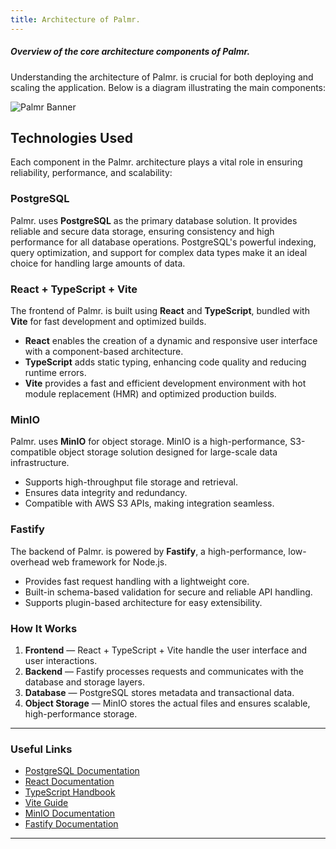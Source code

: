 ```yaml
---
title: Architecture of Palmr.
---
```


##### Overview of the core architecture components of Palmr.  
  

Understanding the architecture of Palmr. is crucial for both deploying and scaling the application. Below is a diagram illustrating the main components:

![Palmr Banner](/src/assets/arch.png)

## **Technologies Used**  

Each component in the Palmr. architecture plays a vital role in ensuring reliability, performance, and scalability:  

### **PostgreSQL**  
Palmr. uses **PostgreSQL** as the primary database solution. It provides reliable and secure data storage, ensuring consistency and high performance for all database operations. PostgreSQL's powerful indexing, query optimization, and support for complex data types make it an ideal choice for handling large amounts of data.  

### **React + TypeScript + Vite**  
The frontend of Palmr. is built using **React** and **TypeScript**, bundled with **Vite** for fast development and optimized builds.  
- **React** enables the creation of a dynamic and responsive user interface with a component-based architecture.  
- **TypeScript** adds static typing, enhancing code quality and reducing runtime errors.  
- **Vite** provides a fast and efficient development environment with hot module replacement (HMR) and optimized production builds.  

### **MinIO**  
Palmr. uses **MinIO** for object storage. MinIO is a high-performance, S3-compatible object storage solution designed for large-scale data infrastructure.  
- Supports high-throughput file storage and retrieval.  
- Ensures data integrity and redundancy.  
- Compatible with AWS S3 APIs, making integration seamless.  

### **Fastify**  
The backend of Palmr. is powered by **Fastify**, a high-performance, low-overhead web framework for Node.js.  
- Provides fast request handling with a lightweight core.  
- Built-in schema-based validation for secure and reliable API handling.  
- Supports plugin-based architecture for easy extensibility.  

### **How It Works**  
1. **Frontend** — React + TypeScript + Vite handle the user interface and user interactions.  
2. **Backend** — Fastify processes requests and communicates with the database and storage layers.  
3. **Database** — PostgreSQL stores metadata and transactional data.  
4. **Object Storage** — MinIO stores the actual files and ensures scalable, high-performance storage.  

---

### **Useful Links**
- [PostgreSQL Documentation](https://www.postgresql.org/docs/)
- [React Documentation](https://react.dev/)
- [TypeScript Handbook](https://www.typescriptlang.org/docs/)
- [Vite Guide](https://vitejs.dev/guide/)
- [MinIO Documentation](https://min.io/docs/minio/container/index.html)
- [Fastify Documentation](https://fastify.dev/docs/latest/)

---

